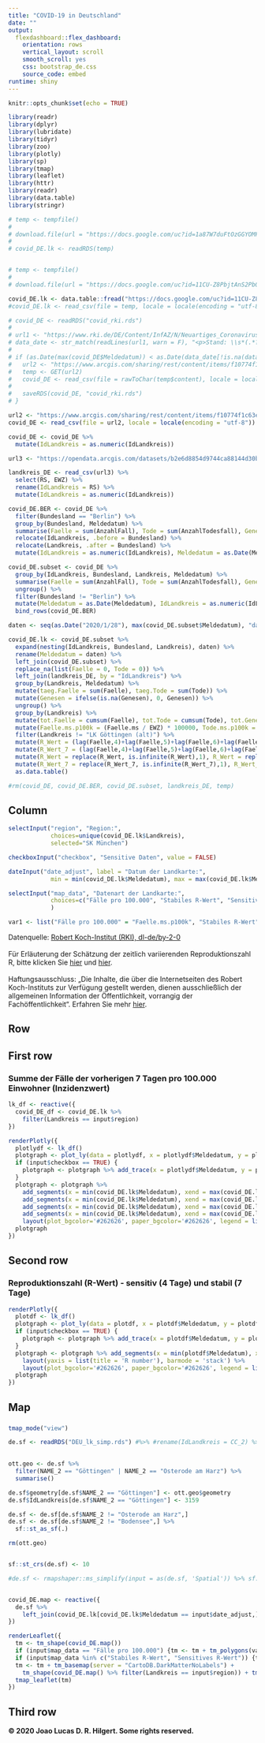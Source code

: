 ---
title: "COVID-19 in Deutschland"
date: ""
output: 
  flexdashboard::flex_dashboard:
    orientation: rows
    vertical_layout: scroll
    smooth_scroll: yes
    css: bootstrap_de.css
    source_code: embed
runtime: shiny
---

```{r setup, include=FALSE}
knitr::opts_chunk$set(echo = TRUE)
```

```{r echo=FALSE, warning=FALSE, message=FALSE}
library(readr)
library(dplyr)
library(lubridate)
library(tidyr)
library(zoo)
library(plotly)
library(sp)
library(tmap)
library(leaflet)
library(httr)
library(readr)
library(data.table)
library(stringr)
```

```{r echo=FALSE}
# temp <- tempfile()
# 
# download.file(url = "https://docs.google.com/uc?id=1a87W7duFtOzGGYOMFmnJrWxfv3yXngJz&export=download", destfile = temp)
# 
# covid_DE.lk <- readRDS(temp)


# temp <- tempfile()
# 
# download.file(url = "https://docs.google.com/uc?id=11CU-Z8PbjtAnS2Pb0kudyBudGahMJVcF&export=download", destfile = temp, quiet = T)

covid_DE.lk <- data.table::fread("https://docs.google.com/uc?id=11CU-Z8PbjtAnS2Pb0kudyBudGahMJVcF&export=download", encoding = "Latin-1")
#covid_DE.lk <- read_csv(file = temp, locale = locale(encoding = "utf-8"))
```


```{r eval=FALSE, include=FALSE}
# covid_DE <- readRDS("covid_rki.rds")
# 
# url1 <- "https://www.rki.de/DE/Content/InfAZ/N/Neuartiges_Coronavirus/Fallzahlen.html"
# data_date <- str_match(readLines(url1, warn = F), "<p>Stand: \\s*(.*?)\\s*, ")
# 
# if (as.Date(max(covid_DE$Meldedatum)) < as.Date(data_date[!is.na(data_date)][2], format = "%d.%m.%Y") - 1) {
#   url2 <- "https://www.arcgis.com/sharing/rest/content/items/f10774f1c63e40168479a1feb6c7ca74/data"
#   temp <- GET(url2)
#   covid_DE <- read_csv(file = rawToChar(temp$content), locale = locale(encoding = "utf-8"))
#   
#   saveRDS(covid_DE, "covid_rki.rds")
# }

url2 <- "https://www.arcgis.com/sharing/rest/content/items/f10774f1c63e40168479a1feb6c7ca74/data"
covid_DE <- read_csv(file = url2, locale = locale(encoding = "utf-8"))

covid_DE <- covid_DE %>%
  mutate(IdLandkreis = as.numeric(IdLandkreis))

url3 <- "https://opendata.arcgis.com/datasets/b2e6d8854d9744ca88144d30bef06a76_1.csv"

landkreis_DE <- read_csv(url3) %>%
  select(RS, EWZ) %>%
  rename(IdLandkreis = RS) %>%
  mutate(IdLandkreis = as.numeric(IdLandkreis))

covid_DE.BER <- covid_DE %>%
  filter(Bundesland == "Berlin") %>%
  group_by(Bundesland, Meldedatum) %>%
  summarise(Faelle = sum(AnzahlFall), Tode = sum(AnzahlTodesfall), Genesen = sum(AnzahlGenesen), IdLandkreis = 11000, Landkreis = "SK Berlin") %>%
  relocate(IdLandkreis, .before = Bundesland) %>%
  relocate(Landkreis, .after = Bundesland) %>%
  mutate(IdLandkreis = as.numeric(IdLandkreis), Meldedatum = as.Date(Meldedatum))

covid_DE.subset <- covid_DE %>%
  group_by(IdLandkreis, Bundesland, Landkreis, Meldedatum) %>%
  summarise(Faelle = sum(AnzahlFall), Tode = sum(AnzahlTodesfall), Genesen = sum(AnzahlGenesen)) %>%
  ungroup() %>%
  filter(Bundesland != "Berlin") %>%
  mutate(Meldedatum = as.Date(Meldedatum), IdLandkreis = as.numeric(IdLandkreis)) %>%
  bind_rows(covid_DE.BER)

daten <- seq(as.Date("2020/1/28"), max(covid_DE.subset$Meldedatum), "days")

covid_DE.lk <- covid_DE.subset %>%
  expand(nesting(IdLandkreis, Bundesland, Landkreis), daten) %>%
  rename(Meldedatum = daten) %>%
  left_join(covid_DE.subset) %>%
  replace_na(list(Faelle = 0, Tode = 0)) %>%
  left_join(landkreis_DE, by = "IdLandkreis") %>%
  group_by(Landkreis, Meldedatum) %>%
  mutate(taeg.Faelle = sum(Faelle), taeg.Tode = sum(Tode)) %>%
  mutate(Genesen = ifelse(is.na(Genesen), 0, Genesen)) %>%
  ungroup() %>%
  group_by(Landkreis) %>%
  mutate(tot.Faelle = cumsum(Faelle), tot.Tode = cumsum(Tode), tot.Genesen = cumsum(Genesen), aktiv = tot.Faelle - tot.Tode - tot.Genesen, Faelle.ms = rollapply(Faelle,7,sum,align="right",fill=0), Tode.ms = rollapply(Tode,7,sum,align="right",fill=0), Faelle.ma = rollapply(Faelle,7,mean,align="right",fill=0), Tode.ma = rollapply(Tode,7,mean,align="right",fill=0)) %>%
  mutate(Faelle.ms.p100k = (Faelle.ms / EWZ) * 100000, Tode.ms.p100k = (Tode.ms /EWZ) * 100000, Faelle.p100k = (taeg.Faelle / EWZ) * 100000, Tode.p100k = (taeg.Tode / EWZ) * 100000) %>%
  filter(Landkreis != "LK Göttingen (alt)") %>%
  mutate(R_Wert = (lag(Faelle,4)+lag(Faelle,5)+lag(Faelle,6)+lag(Faelle,7)) / (lag(Faelle,8)+lag(Faelle,9)+lag(Faelle,10)+lag(Faelle,11))) %>%
  mutate(R_Wert_7 = (lag(Faelle,4)+lag(Faelle,5)+lag(Faelle,6)+lag(Faelle,7)+lag(Faelle,8)+lag(Faelle,9)+lag(Faelle,10)) / (lag(Faelle,11)+lag(Faelle,12)+lag(Faelle,13)+lag(Faelle,14)+lag(Faelle,15)+lag(Faelle,16)+lag(Faelle,17))) %>%
  mutate(R_Wert = replace(R_Wert, is.infinite(R_Wert),1), R_Wert = replace(R_Wert, is.nan(R_Wert),1), R_Wert = ifelse(R_Wert == 0, 1, R_Wert)) %>%
  mutate(R_Wert_7 = replace(R_Wert_7, is.infinite(R_Wert_7),1), R_Wert_7 = replace(R_Wert_7, is.nan(R_Wert_7),1), R_Wert_7 = ifelse(R_Wert_7 == 0, 1, R_Wert_7)) %>%
  as.data.table()

#rm(covid_DE, covid_DE.BER, covid_DE.subset, landkreis_DE, temp)
```

Column {.sidebar}
-----------------------------------------------------------------------
```{r echo=FALSE}
selectInput("region", "Region:",
            choices=unique(covid_DE.lk$Landkreis),
            selected="SK München")

checkboxInput("checkbox", "Sensitive Daten", value = FALSE)

dateInput("date_adjust", label = "Datum der Landkarte:",
            min = min(covid_DE.lk$Meldedatum), max = max(covid_DE.lk$Meldedatum), value = as.character(max(covid_DE.lk$Meldedatum)), startview = "year")

selectInput("map_data", "Datenart der Landkarte:",
            choices=c("Fälle pro 100.000", "Stabiles R-Wert", "Sensitives R-Wert")
            )

var1 <- list("Fälle pro 100.000" = "Faelle.ms.p100k", "Stabiles R-Wert" = "R_Wert_7", "Sensitives R-Wert" = "R_Wert")
```
Datenquelle: [Robert Koch-Institut (RKI), dl-de/by-2-0](https://www.rki.de/DE/Content/InfAZ/N/Neuartiges_Coronavirus/Fallzahlen.html) <br> <br>
Für Erläuterung der Schätzung der zeitlich variierenden Reproduktionszahl R, bitte klicken Sie [hier](https://www.rki.de/SharedDocs/FAQ/NCOV2019/FAQ_Liste_Epidemiologie.html#FAQId13985854) und [hier](https://www.rki.de/DE/Content/InfAZ/N/Neuartiges_Coronavirus/Projekte_RKI/R-Wert-Erlaeuterung.pdf?__blob=publicationFile). <br>
<br>
Haftungsausschluss: „Die Inhalte, die über die Internetseiten des Robert Koch-Instituts zur Verfügung gestellt werden, dienen ausschließlich der allgemeinen Information der Öffentlichkeit, vorrangig der Fachöffentlichkeit“. Erfahren Sie mehr [hier](https://www.rki.de/DE/Service/Impressum/impressum_node.html).

Row {data-height=10}
-----------------------------------------------------------------------
 

First row
-----------------------------------------------------------------------

### Summe der Fälle der vorherigen 7 Tagen pro 100.000 Einwohner (Inzidenzwert)

```{r echo=FALSE}
lk_df <- reactive({
  covid_DE_df <- covid_DE.lk %>%
    filter(Landkreis == input$region)
})

renderPlotly({
  plotlydf <- lk_df()
  plotgraph <- plot_ly(data = plotlydf, x = plotlydf$Meldedatum, y = plotlydf$Faelle.ms.p100k, type = 'scatter', mode = "lines", name = input$region)
  if (input$checkbox == TRUE) {
    plotgraph <- plotgraph %>% add_trace(x = plotlydf$Meldedatum, y = plotlydf$taeg.Faelle, name = "Tägliche zahlen", type='bar')
  }
  plotgraph <- plotgraph %>% 
    add_segments(x = min(covid_DE.lk$Meldedatum), xend = max(covid_DE.lk$Meldedatum), y = 200, yend = 200, line=list(color='#aa481e'),  name = "Grenzwert 200") %>% 
    add_segments(x = min(covid_DE.lk$Meldedatum), xend = max(covid_DE.lk$Meldedatum), y = 100, yend = 100, line=list(color='#dc7332'),  name = "Grenzwert 100") %>%
    add_segments(x = min(covid_DE.lk$Meldedatum), xend = max(covid_DE.lk$Meldedatum), y = 50, yend = 50, line=list(color='#f3ac51'),  name = "Grenzwert 50") %>% 
    add_segments(x = min(covid_DE.lk$Meldedatum), xend = max(covid_DE.lk$Meldedatum), y = 35, yend = 35, line=list(color='#fade92'), name = "Grenzwert 35") %>%
    layout(plot_bgcolor='#262626', paper_bgcolor='#262626', legend = list(font = list(color = 'white')), xaxis=list(color = 'white', linecolor='white', gridcolor = 'grey', tickfont=list(color='white'), zerolinecolor = 'grey'), yaxis=list(title = 'Inzidenzwert', color = 'white', linecolor='white', gridcolor = 'grey', tickfont=list(color='white'), zerolinecolor = 'grey'))
  plotgraph
})
```

Second row
-----------------------------------------------------------------------
### Reproduktionszahl (R-Wert) - sensitiv (4 Tage) und stabil (7 Tage)
```{r echo=FALSE}
renderPlotly({
  plotdf <- lk_df()
  plotgraph <- plot_ly(data = plotdf, x = plotdf$Meldedatum, y = plotdf$R_Wert_7, name = "stabiles R (7 Tage)", type='scatter', mode='lines')
  if (input$checkbox == TRUE) {
    plotgraph <- plotgraph %>% add_trace(x = plotdf$Meldedatum, y = plotdf$R_Wert, type = 'bar', name = 'sensitives R (4 Tage)')
  }
  plotgraph <- plotgraph %>% add_segments(x = min(plotdf$Meldedatum), xend = max(covid_DE.lk$Meldedatum), y = 1, yend = 1, line=list(color='#E50000'), name = "Grenzwert 1") %>%
    layout(yaxis = list(title = 'R number'), barmode = 'stack') %>% 
    layout(plot_bgcolor='#262626', paper_bgcolor='#262626', legend = list(font = list(color = 'white')), xaxis=list(color = 'white', linecolor='white', gridcolor = 'grey', tickfont=list(color='white'), zerolinecolor = 'grey'), yaxis=list(title = 'Reproduktionszahl', color = 'white', linecolor='white', gridcolor = 'grey', tickfont=list(color='white'), zerolinecolor = 'grey'))
  plotgraph
})
```


Map {data-height=800}
-----------------------------------------------------------------------
###

```{r echo=FALSE}
tmap_mode("view")

de.sf <- readRDS("DEU_lk_simp.rds") #%>% #rename(IdLandkreis = CC_2) %>% mutate(IdLandkreis = as.numeric(IdLandkreis))
  

ott.geo <- de.sf %>%
  filter(NAME_2 == "Göttingen" | NAME_2 == "Osterode am Harz") %>%
  summarise()

de.sf$geometry[de.sf$NAME_2 == "Göttingen"] <- ott.geo$geometry
de.sf$IdLandkreis[de.sf$NAME_2 == "Göttingen"] <- 3159

de.sf <- de.sf[de.sf$NAME_2 != "Osterode am Harz",]
de.sf <- de.sf[de.sf$NAME_2 != "Bodensee",] %>%
  sf::st_as_sf(.)

rm(ott.geo)


sf::st_crs(de.sf) <- 10

#de.sf <- rmapshaper::ms_simplify(input = as(de.sf, 'Spatial')) %>% sf::st_as_sf()


covid_DE.map <- reactive({
  de.sf %>%
    left_join(covid_DE.lk[covid_DE.lk$Meldedatum == input$date_adjust,], by = "IdLandkreis")
})

renderLeaflet({
  tm <- tm_shape(covid_DE.map())
  if (input$map_data == "Fälle pro 100.000") {tm <- tm + tm_polygons(var1[[input$map_data]], palette = "YlOrBr", id="Landkreis", style = "fixed", breaks = c(0, 35, 50, 100, 200, +Inf), title = "Inzidenzwert")}
  if (input$map_data %in% c("Stabiles R-Wert", "Sensitives R-Wert")) {tm <- tm + tm_polygons(var1[[input$map_data]], palette = "BuPu", id="Landkreis", style = "fixed", breaks = c(0, 1, 2, +Inf), title = input$map_data)}
  tm <- tm + tm_basemap(server = "CartoDB.DarkMatterNoLabels") +
    tm_shape(covid_DE.map() %>% filter(Landkreis == input$region)) + tm_borders(col = "#00FFF7")
  tmap_leaflet(tm)
})


```


Third row
-----------------------------------------------------------------------
**© 2020 Joao Lucas D. R. Hilgert. Some rights reserved.**